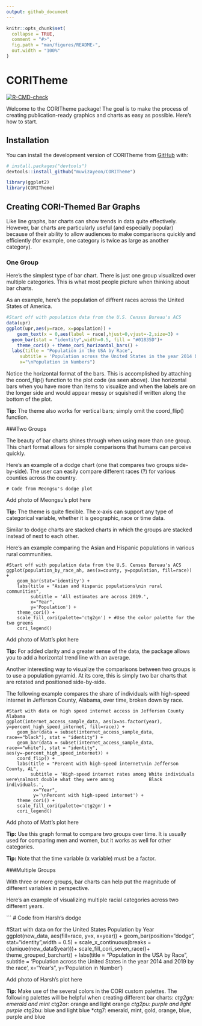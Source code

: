 ```yaml
---
output: github_document
---
```


<!-- README.md is generated from README.Rmd. Please edit that file -->

```r
knitr::opts_chunk$set(
  collapse = TRUE,
  comment = "#>",
  fig.path = "man/figures/README-",
  out.width = "100%"
)
```

# CORITheme

<!-- badges: start -->
[![R-CMD-check](https://github.com/muwizayeon/CORITheme/actions/workflows/R-CMD-check.yaml/badge.svg)](https://github.com/muwizayeon/CORITheme/actions/workflows/R-CMD-check.yaml)
<!-- badges: end -->

Welcome to the CORITheme package! The goal is to make the process of creating publication-ready graphics and charts as easy as possible. Here's how to start.

## Installation

You can install the development version of CORITheme from [GitHub](https://github.com/) with:

``` r
# install.packages("devtools")
devtools::install_github("muwizayeon/CORITheme")
```

```r
library(ggplot2)
library(CORITheme)
```

## Creating CORI-Themed Bar Graphs 

Like line graphs, bar charts can show trends in data quite effectively. However, bar charts are particularly useful (and especially popular) because of their ability to allow audiences to make comparisons quickly and efficiently (for example, one category is twice as large as another category). 

### One Group

Here's the simplest type of bar chart. There is just one group visualized over multiple categories. This is what most people picture when thinking about bar charts.

As an example, here's the population of diffrent races across the United States of America. 

``` r
#Start off with population data from the U.S. Census Bureau's ACS
data(upr)
ggplot(upr,aes(y=race, x=population)) +
    geom_text(x = 0,aes(label = race),hjust=0,vjust=-2,size=3) +
  geom_bar(stat = "identity",width=0.5, fill = "#01835D")+
    theme_cori() + theme_cori_horizontal_bars() +
  labs(title = "Population in the USA by Race",
     subtitle = 'Population across the United States in the year 2014 by the race',
     x="\nPopulation in Numbers") 
```


Notice the horizontal format of the bars. This is accomplished by attaching the coord_flip() function to the plot code (as seen above). Use horizontal bars when you have more than items to visualize and when the labels are on the longer side and would appear messy or squished if written along the bottom of the plot. 

**Tip:** The theme also works for vertical bars; simply omit the coord_flip() function. 

###Two Groups

The beauty of bar charts shines through when using more than one group. This chart format allows for simple comparisons that humans can perceive quickly. 

Here's an example of a dodge chart (one that compares two groups side-by-side). The user can easily compare different races (?) for various counties across the country. 

```
# Code from Meongsu's dodge plot

```

Add photo of Meongsu's plot here 

**Tip:** The theme is quite flexible. The x-axis can support any type of categorical variable, whether it is geographic, race or time data. 

Similar to dodge charts are stacked charts in which the groups are stacked instead of next to each other. 

Here's an example comparing the Asian and Hispanic populations in various rural communities. 

```
#Start off with population data from the U.S. Census Bureau's ACS
ggplot(population_by_race_ah, aes(x=county, y=population, fill=race)) + 
    geom_bar(stat='identity') +
    labs(title = "Asian and Hispanic populations\nin rural communities",
         subtitle = 'All estimates are across 2019.',
         x="Year", 
         y='Population') + 
    theme_cori() + 
    scale_fill_cori(palette='ctg2gn') + #Use the color palette for the two greens
    cori_legend()

```

Add photo of Matt's plot here

**Tip:** For added clarity and a greater sense of the data, the package allows you to add a horizontal trend line with an average. 

Another interesting way to visualize the comparisons between two groups is to use a population pyramid. At its core, this is simply two bar charts that are rotated and positioned side-by-side. 

The following example compares the share of individuals with high-speed internet in Jefferson County, Alabama, over time, broken down by race. 

```
#Start with data on high speed internet access in Jefferson County Alabama
ggplot(internet_access_sample_data, aes(x=as.factor(year), y=percent_high_speed_internet, fill=race)) + 
    geom_bar(data = subset(internet_access_sample_data, race=="black"), stat = "identity") +
    geom_bar(data = subset(internet_access_sample_data, race=="white"), stat = "identity",                               aes(y=-percent_high_speed_internet)) + 
    coord_flip() +
    labs(title = "Percent with high-speed internet\nin Jefferson County, AL",
         subtitle = 'High-speed internet rates among White individuals were\nalmost double what they were among             Black individuals.',
          x="Year", 
          y='\nPercent with high-speed internet') +
    theme_cori() + 
    scale_fill_cori(palette='ctg2gn') + 
    cori_legend()

```

Add photo of Matt's plot here 

**Tip:** Use this graph format to compare two groups over time. It is usually used for comparing men and women, but it works as well for other categories. 

**Tip:** Note that the time variable (x variable) must be a factor. 

###Multiple Groups

With three or more groups, bar charts can help put the magnitude of different variables in perspective. 

Here's an example of visualizing multiple racial categories across two different years.

```
# Code from Harsh's dodge 

#Start with data on for the United States Population by Year
ggplot(new_data, aes(fill=race, y=x, x=year)) + 
  geom_bar(position="dodge", stat="identity",width = 0.5) +
  scale_x_continuous(breaks = c(unique(new_data$year)))+
  scale_fill_cori_seven_race()+
  theme_grouped_barchart() +
  labs(title = "Population in the USA by Race",
       subtitle = 'Population across the United States in the year 2014 and 2019 by the race\n\n',
       x="Year's",
       y='Population in Number') 

Add photo of Harsh's plot here 

**Tip:** Make use of the several colors in the CORI custom palettes. The following palettes will be helpful when creating different bar charts: 
*ctg2gn: emerald and mint 
*ctg2or: orange and light orange
*ctg2pu: purple and light purple
*ctg2bu: blue and light blue
*ctg7: emerald, mint, gold, orange, blue, purple and blue
